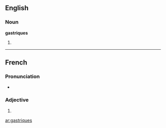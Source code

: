==English==

===Noun===
'''gastriques'''

# {{plural of|[[gastrique]]}}

----

==French==

===Pronunciation===
* {{IPA|/gastʁik/|lang=fr}}

===Adjective===
{{infl|fr|adjective form}} {{m|f|p}}

# {{plural of|[[gastrique#French|gastrique]]|lang=fr|nocat=1}}

[[ar:gastriques]]